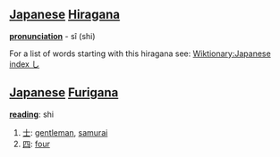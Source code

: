 == [[Japanese]] [[Hiragana]] ==
'''[[pronunciation]]''' - sî (shi)

For a list of words starting with this hiragana see: [[Wiktionary:Japanese index し]]

== [[Japanese]] [[Furigana]] ==                                          

'''[[reading]]''': shi

# [[士]]: [[gentleman]], [[samurai]]
# [[四]]: [[four]]